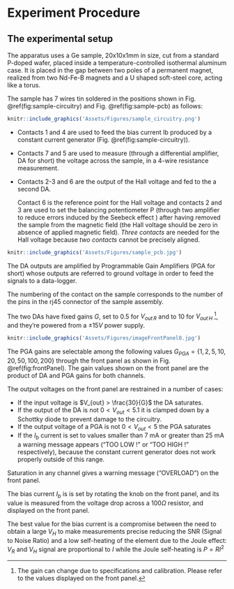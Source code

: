 # Experiment Procedure
## The experimental setup

The apparatus uses a Ge sample, 20x10x1mm in size, cut from a standard P-doped wafer, placed inside a temperature-controlled isothermal aluminum case. It is placed in the gap between two poles of a permanent magnet, realized from two Nd-Fe-B magnets and a U shaped soft-steel core, acting like a torus.

The sample has 7 wires tin soldered in the positions shown in Fig. \@ref(fig:sample-circuitry) and Fig. \@ref(fig:sample-pcb)  as follows:
```r
knitr::include_graphics('Assets/Figures/sample_circuitry.png')
```



*   Contacts 1 and 4 are used to feed the bias current Ib produced by a constant current generator (Fig. \@ref(fig:sample-circuitry)).
*   Contacts 7 and 5 are used to measure (through a differential amplifier, DA for short) the voltage across the sample, in a 4-wire resistance measurement. 
*   Contacts 2-3 and 6 are the output of the Hall voltage and fed to the a second DA. 

    Contact 6 is the reference point for the  Hall voltage and contacts 2 and 3 are used to set the balancing potentiometer P (through two amplifier to reduce errors induced by the Seebeck effect ) after having removed the sample from the magnetic field (the Hall voltage should be zero in absence of applied magnetic field). 
    *Three contacts* are needed for the Hall voltage because *two contacts* cannot be precisely aligned.
   
```r
knitr::include_graphics('Assets/Figures/sample_pcb.jpg')
```    



The DA outputs are amplified by Programmable Gain Amplifiers (PGA for short) whose outputs are referred to ground voltage in order to feed the signals to a data-logger. 

The numbering of the contact on the sample corresponds to the number of the pins in the rj45 connector of the sample assembly.

The two DAs have fixed gains $G$, set to $0.5$ for $V_{out \, R}$ and to $10$ for $V_{out \, H}$ [^GainMayChange], and they're powered from a $\pm 15V$ power supply. 


```r
knitr::include_graphics('Assets/Figures/imageFrontPanel0.jpg')
``` 


[^GainMayChange]: The gain can change due to specifications and calibration. Please refer to the values displayed on the front panel.

The PGA gains are selectable among the following values $G_{ PGA}= \{ 1,2,5,10,20,50,100,200\}$ through the front panel as shown in Fig. \@ref(fig:frontPanel). The gain values shown on the front panel are the product of DA and PGA gains for both channels.

The output voltages on the front panel are restrained in a number of cases:

*   If the input voltage is $V_{out} > \frac{30}{G}$ the  DA saturates.
*   If the output of the DA is not $0 < V_{out} < 5.1$ it is clamped down by a Schottky diode to prevent damage to the circuitry.
*   If the output voltage of a PGA is not $0 < V_{out} < 5$ the PGA saturates
* 	If the $I_b$  current is set to values smaller than 7 mA or greater than 25 mA a warning message appears  (“TOO LOW !”  or “TOO HIGH !” respectively), because the constant current generator does not work properly outside of this range. 

Saturation in any channel gives a warning message ("OVERLOAD") on the front panel.

The bias current $I_b$ is  is set by rotating the knob on the front panel, and its value is measured from the voltage drop across a $100 \Omega$ resistor, and displayed on the front panel.   

The best value for the bias current is a compromise between the need to obtain a large $V_H$ to make measurements precise reducing the SNR (Signal to Noise Ratio) and a low self-heating of the element due to the Joule effect: $V_R$ and $V_H$ signal are proportional to $I$ while the Joule self-heating is $P=RI^2$
